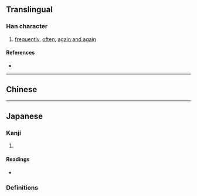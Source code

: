 {{also|屢}}
{{character info}}
==Translingual==

===Han character===
{{Han char|rn=44|rad=尸|as=09|sn=12|four=|canj=SFDV|ids=⿸尸娄}}

# [[frequently]], [[often]], [[again and again]]

====References====
* {{Han ref|kx=0303.181|dkj=07770|dj=0601.080|hdz=20978.190|uh=5C61|ud=23649}}

----

==Chinese==
{{zh-see|屢}}

----

==Japanese==

===Kanji===
{{ja-kanji|grade=|rs=尸09|kyu=屢}}

# {{rfdef|ja|sort=尸09}}

====Readings====
* {{ja-readings|goon=る|kanon=る|kun=しばしば-}}

===Definitions===
{{ja-kanjitab|しばしば|yomi=k}}
{{ja-see|しばしば}}